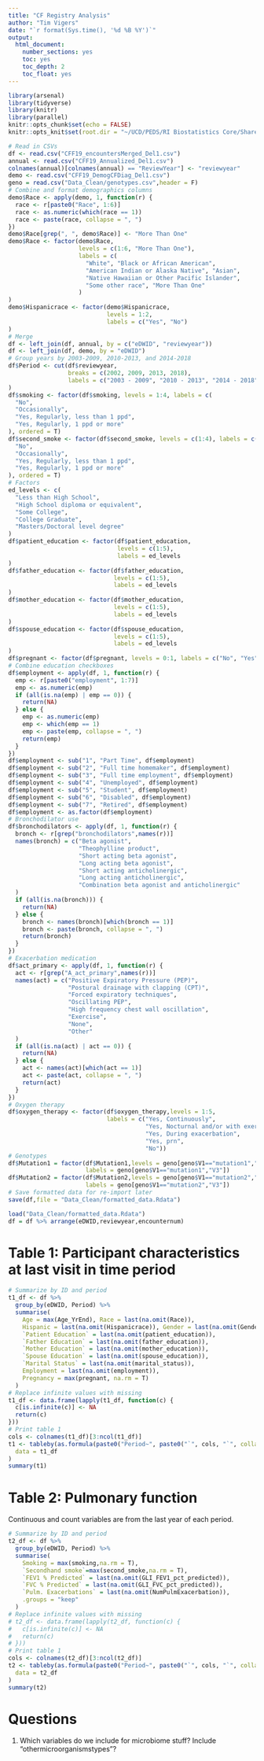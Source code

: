 ```yaml
---
title: "CF Registry Analysis"
author: "Tim Vigers"
date: "`r format(Sys.time(), '%d %B %Y')`"
output:
  html_document:
    number_sections: yes
    toc: yes
    toc_depth: 2
    toc_float: yes
---
```


```r
library(arsenal)
library(tidyverse)
library(knitr)
library(parallel)
knitr::opts_chunk$set(echo = FALSE)
knitr::opts_knit$set(root.dir = "~/UCD/PEDS/RI Biostatistics Core/Shared/Shared Projects/Laura/Peds Endo/Christine Chan/CF registry data")
```

```r
# Read in CSVs
df <- read.csv("CFF19_encountersMerged_Del1.csv")
annual <- read.csv("CFF19_Annualized_Del1.csv")
colnames(annual)[colnames(annual) == "ReviewYear"] <- "reviewyear"
demo <- read.csv("CFF19_DemogCFDiag_Del1.csv")
geno = read.csv("Data_Clean/genotypes.csv",header = F)
# Combine and format demographics columns
demo$Race <- apply(demo, 1, function(r) {
  race <- r[paste0("Race", 1:6)]
  race <- as.numeric(which(race == 1))
  race <- paste(race, collapse = ", ")
})
demo$Race[grep(", ", demo$Race)] <- "More Than One"
demo$Race <- factor(demo$Race,
                    levels = c(1:6, "More Than One"),
                    labels = c(
                      "White", "Black or African American",
                      "American Indian or Alaska Native", "Asian",
                      "Native Hawaiian or Other Pacific Islander",
                      "Some other race", "More Than One"
                    )
)
demo$Hispanicrace <- factor(demo$Hispanicrace,
                            levels = 1:2,
                            labels = c("Yes", "No")
)
# Merge
df <- left_join(df, annual, by = c("eDWID", "reviewyear"))
df <- left_join(df, demo, by = "eDWID")
# Group years by 2003-2009, 2010-2013, and 2014-2018
df$Period <- cut(df$reviewyear,
                 breaks = c(2002, 2009, 2013, 2018),
                 labels = c("2003 - 2009", "2010 - 2013", "2014 - 2018")
)
df$smoking <- factor(df$smoking, levels = 1:4, labels = c(
  "No",
  "Occasionally",
  "Yes, Regularly, less than 1 ppd",
  "Yes, Regularly, 1 ppd or more"
), ordered = T)
df$second_smoke <- factor(df$second_smoke, levels = c(1:4), labels = c(
  "No",
  "Occasionally",
  "Yes, Regularly, less than 1 ppd",
  "Yes, Regularly, 1 ppd or more"
), ordered = T)
# Factors
ed_levels <- c(
  "Less than High School",
  "High School diploma or equivalent",
  "Some College",
  "College Graduate",
  "Masters/Doctoral level degree"
)
df$patient_education <- factor(df$patient_education,
                               levels = c(1:5),
                               labels = ed_levels
)
df$father_education <- factor(df$father_education,
                              levels = c(1:5),
                              labels = ed_levels
)
df$mother_education <- factor(df$mother_education,
                              levels = c(1:5),
                              labels = ed_levels
)
df$spouse_education <- factor(df$spouse_education,
                              levels = c(1:5),
                              labels = ed_levels
)
df$pregnant <- factor(df$pregnant, levels = 0:1, labels = c("No", "Yes"), ordered = T)
# Combine education checkboxes
df$employment <- apply(df, 1, function(r) {
  emp <- r[paste0("employment", 1:7)]
  emp <- as.numeric(emp)
  if (all(is.na(emp) | emp == 0)) {
    return(NA)
  } else {
    emp <- as.numeric(emp)
    emp <- which(emp == 1)
    emp <- paste(emp, collapse = ", ")
    return(emp)
  }
})
df$employment <- sub("1", "Part Time", df$employment)
df$employment <- sub("2", "Full time homemaker", df$employment)
df$employment <- sub("3", "Full time employment", df$employment)
df$employment <- sub("4", "Unemployed", df$employment)
df$employment <- sub("5", "Student", df$employment)
df$employment <- sub("6", "Disabled", df$employment)
df$employment <- sub("7", "Retired", df$employment)
df$employment <- as.factor(df$employment)
# Bronchodilator use
df$bronchodilators <- apply(df, 1, function(r) {
  bronch <- r[grep("bronchodilators",names(r))]
  names(bronch) = c("Beta agonist",
                    "Theophylline product",
                    "Short acting beta agonist",
                    "Long acting beta agonist",
                    "Short acting anticholinergic",
                    "Long acting anticholinergic",
                    "Combination beta agonist and anticholinergic"
  )
  if (all(is.na(bronch))) {
    return(NA)
  } else {
    bronch <- names(bronch)[which(bronch == 1)]
    bronch <- paste(bronch, collapse = ", ")
    return(bronch)
  }
})
# Exacerbation medication
df$act_primary <- apply(df, 1, function(r) {
  act <- r[grep("A_act_primary",names(r))]
  names(act) = c("Positive Expiratory Pressure (PEP)",
                 "Postural drainage with clapping (CPT)",
                 "Forced expiratory techniques",
                 "Oscillating PEP",
                 "High frequency chest wall oscillation",
                 "Exercise",
                 "None",
                 "Other"
  )
  if (all(is.na(act) | act == 0)) {
    return(NA)
  } else {
    act <- names(act)[which(act == 1)]
    act <- paste(act, collapse = ", ")
    return(act)
  }
})
# Oxygen therapy
df$oxygen_therapy <- factor(df$oxygen_therapy,levels = 1:5,
                            labels = c("Yes, Continuously",
                                       "Yes, Nocturnal and/or with exertion",
                                       "Yes, During exacerbation",
                                       "Yes, prn",
                                       "No"))
# Genotypes
df$Mutation1 = factor(df$Mutation1,levels = geno[geno$V1=="mutation1","V2"],
                      labels = geno[geno$V1=="mutation1","V3"])
df$Mutation2 = factor(df$Mutation2,levels = geno[geno$V1=="mutation2","V2"],
                      labels = geno[geno$V1=="mutation2","V3"])
# Save formatted data for re-import later
save(df,file = "Data_Clean/formatted_data.Rdata")
```

```r
load("Data_Clean/formatted_data.Rdata")
df = df %>% arrange(eDWID,reviewyear,encounternum)
```

# Table 1: Participant characteristics at last visit in time period

```r
# Summarize by ID and period
t1_df <- df %>%
  group_by(eDWID, Period) %>%
  summarise(
    Age = max(Age_YrEnd), Race = last(na.omit(Race)),
    Hispanic = last(na.omit(Hispanicrace)), Gender = last(na.omit(Gender)),
    `Patient Education` = last(na.omit(patient_education)),
    `Father Education` = last(na.omit(father_education)),
    `Mother Education` = last(na.omit(mother_education)),
    `Spouse Education` = last(na.omit(spouse_education)),
    `Marital Status` = last(na.omit(marital_status)),
    Employment = last(na.omit(employment)),
    Pregnancy = max(pregnant, na.rm = T)
  )
# Replace infinite values with missing
t1_df <- data.frame(lapply(t1_df, function(c) {
  c[is.infinite(c)] <- NA
  return(c)
}))
# Print table 1
cols <- colnames(t1_df)[3:ncol(t1_df)]
t1 <- tableby(as.formula(paste0("Period~", paste0("`", cols, "`", collapse = "+"))),
  data = t1_df
)
summary(t1)
```


# Table 2: Pulmonary function

Continuous and count variables are from the last year of each period.

```r
# Summarize by ID and period
t2_df <- df %>%
  group_by(eDWID, Period) %>%
  summarise(
    Smoking = max(smoking,na.rm = T),
    `Secondhand smoke`=max(second_smoke,na.rm = T),
    `FEV1 % Predicted` = last(na.omit(GLI_FEV1_pct_predicted)),
    `FVC % Predicted` = last(na.omit(GLI_FVC_pct_predicted)),
    `Pulm. Exacerbations` = last(na.omit(NumPulmExacerbation)),
    .groups = "keep"
  )
# Replace infinite values with missing
# t2_df <- data.frame(lapply(t2_df, function(c) {
#   c[is.infinite(c)] <- NA
#   return(c)
# }))
# Print table 1
cols <- colnames(t2_df)[3:ncol(t2_df)]
t2 <- tableby(as.formula(paste0("Period~", paste0("`", cols, "`", collapse = "+"))),
  data = t2_df
)
summary(t2)
```

# Questions

1. Which variables do we include for microbiome stuff? Include "othermicroorganismstypes"?

